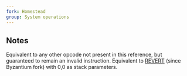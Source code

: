 ```yaml
---
fork: Homestead
group: System operations
---
```


## Notes

Equivalent to any other opcode not present in this reference, but guaranteed to remain an invalid instruction. Equivalent to [REVERT](/#FD) (since Byzantium fork) with 0,0 as stack parameters.
